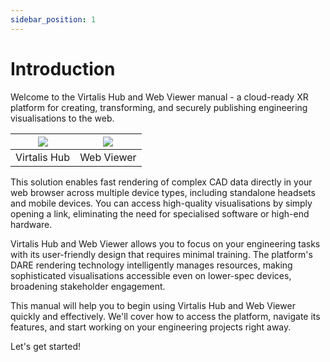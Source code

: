 ```yaml
---
sidebar_position: 1
---
```


# Introduction

Welcome to the Virtalis Hub and Web Viewer manual - a cloud-ready XR platform for creating, transforming, and securely publishing engineering visualisations to the web.

| ![](/img/virtalis-hub-and-web-viewer/assets.png) | ![](/img/virtalis-hub-and-web-viewer/viewer.png) |
|--------------|------------|
| Virtalis Hub | Web Viewer |

This solution enables fast rendering of complex CAD data directly in your web browser across multiple device types, including standalone headsets and mobile devices. You can access high-quality visualisations by simply opening a link, eliminating the need for specialised software or high-end hardware.

Virtalis Hub and Web Viewer allows you to focus on your engineering tasks with its user-friendly design that requires minimal training. The platform's DARE rendering technology intelligently manages resources, making sophisticated visualisations accessible even on lower-spec devices, broadening stakeholder engagement.

This manual will help you to begin using Virtalis Hub and Web Viewer quickly and effectively. We'll cover how to access the platform, navigate its features, and start working on your engineering projects right away.

Let's get started!
